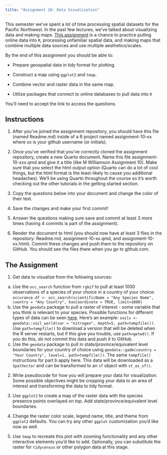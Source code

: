 ```yaml
---
title: "Assignment 10: Data Visualization"
---
```


This semester we've spent a lot of time processing spatial datasets for the Pacific Northwest. In the past few lectures, we've talked about visualizing data and making maps. [This assignment](https://classroom.github.com/a/G6dBe2gF) is a chance to practice pulling online data into `R`, processing unfamiliar spatial data, and making maps that combine multiple data sources and use multiple aesthetics/scales.

By the end of this assignment you should be able to:

* Prepare geospatial data in tidy format for plotting.

* Construct a map using `ggplot2` and `tmap`.

* Combine vector and raster data in the same map.

* Utilize packages that connect to online databases to pull data into `R`

You'll need to accept the link to access the questions. 

## Instructions

1. After you've joined the assignment repository, you should have this file (named Readme.md) inside of a R project named assignment-10-xx where xx is your github username (or initials).

2. Once you've verified that you've correctly cloned the assignment repository, create a new Quarto document. Name this file assignment-10-xxx.qmd and give it a title (like M Williamson Assignment 10). Make sure that you select the html output option (Quarto can do a lot of cool things, but the html format is the least-likely to cause you additional headaches). We'll be using Quarto throughout the course so it's worth checking out the other tutorials in the getting started section.

3. Copy the questions below into your document and change the color of their text.

4. Save the changes and make your first commit!

5. Answer the questions making sure save and commit at least 3 more times (having 4 commits is part of the assignment).

6. Render the document to html (you should now have at least 3 files in the repository: Readme.md, assignment-10-xx.qmd, and assignment-10-xx.html). Commit these changes and push them to the repository on GitHub. You should see the files there when you go to github.com.

## The Assignment

1. Get data to visualize from the following sources:
  a. Use the `occ_search` function from `rgbif` to pull at least 1000 observations of a species of your choice in a country of your choice: `occurance.df <- occ_search(scientificName = "Any Species Name", country = "Any Country", hasCoordinate = TRUE, limit=1000)`
  b. Use the `geodata` package to pull a raster of interest - some variable that you think is relevant to your species. Possible functions for different types of data can be seen [here](https://github.com/rspatial/geodata?tab=readme-ov-file). Here's an example: `soils <- geodata::soil_world(var = "nitrogen", depth=5, path=tempfile())`. Use `path=tempfile()` to download a version that will be deleted when the R server restarts, but if this give you trouble, use `path=getwd()`. If you do this, _do not_ commit this data and push it to GitHub.
  c. Use the `geodata` package to pull in state/province/equivalent level boundaries for your country of choice using `geodata::gadm(country = "Your Country", level=1, path=tempfile())`. The same `tempfile()` instructions for part b apply here. This data will be downloaded as a `SpatVector` and can be transformed to an `sf` object with `st_as_sf()`.
  
2. Write pseudocode for how you will prepare your data for visualization. Some possible objectives might be cropping your data to an area of interest and transforming the data to tidy format.

3. Use `ggplot2` to create a map of the raster data with the species presence points overlayed on top. Add state/province/equivalent level boundaries.

4. Change the raster color scale, legend name, title, and theme from `ggplot2` defaults. You can try any other `ggplot` customization you'd like now as well.

5. Use `tmap` to recreate this plot with zooming functionality and any other interactive elements you'd like to add. Optionally, you can substitute the raster for `tidycensus` or other polygon data at this stage.